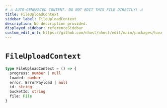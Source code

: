 ```yaml
---
# ⚠️ AUTO-GENERATED CONTENT. DO NOT EDIT THIS FILE DIRECTLY! ⚠️
title: FileUploadContext
sidebar_label: FileUploadContext
description: No description provided.
displayed_sidebar: referenceSidebar
custom_edit_url: https://github.com/nhost/nhost/edit/main/packages/hasura-storage-js/src/packages/hasura-storage-js/src/machines/file-upload.ts#L6
---
```


# `FileUploadContext`

```ts
type FileUploadContext = () => {
  progress: number | null
  loaded: number
  error: ErrorPayload | null
  id: string
  bucketId: string
  file: File
}
```
